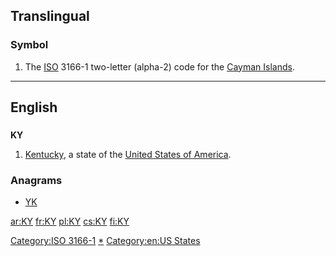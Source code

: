 {{also|ky|Ky.|.ky}}
==Translingual==

===Symbol===
{{head|mul|symbol}}
# The [[ISO]] 3166-1 two-letter (alpha-2) code for the [[Cayman Islands]].

[[Category:ISO 3166-1]]
----

==English==

==={{abbreviation}}===
'''KY'''

# [[Kentucky]], a state of the [[United States of America]].

===Anagrams===
* [[YK#English|YK]]

[[Category:en:Kentucky|*]]
[[Category:en:US States]]

[[ar:KY]]
[[fr:KY]]
[[pl:KY]]
[[cs:KY]]
[[fi:KY]]